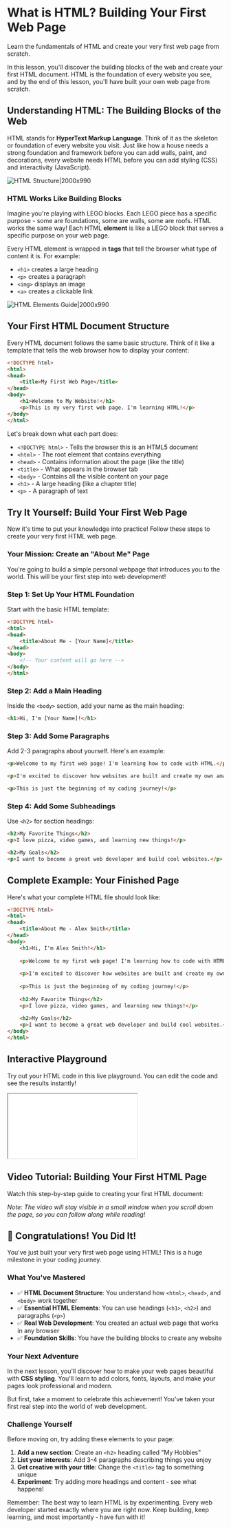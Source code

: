 # What is HTML? Building Your First Web Page

Learn the fundamentals of HTML and create your very first web page from scratch.

In this lesson, you'll discover the building blocks of the web and create your first HTML document. HTML is the foundation of every website you see, and by the end of this lesson, you'll have built your own web page from scratch.

## Understanding HTML: The Building Blocks of the Web

HTML stands for **HyperText Markup Language**. Think of it as the skeleton or foundation of every website you visit. Just like how a house needs a strong foundation and framework before you can add walls, paint, and decorations, every website needs HTML before you can add styling (CSS) and interactivity (JavaScript).

![HTML Structure|2000x990](/images/lessons/html-css/html-structure-compass.{scheme}.svg)

### HTML Works Like Building Blocks

Imagine you're playing with LEGO blocks. Each LEGO piece has a specific purpose - some are foundations, some are walls, some are roofs. HTML works the same way! Each HTML **element** is like a LEGO block that serves a specific purpose on your web page.

Every HTML element is wrapped in **tags** that tell the browser what type of content it is. For example:
- `<h1>` creates a large heading
- `<p>` creates a paragraph
- `<img>` displays an image
- `<a>` creates a clickable link

![HTML Elements Guide|2000x990](/images/lessons/html-css/html-elements-compass.{scheme}.svg)

## Your First HTML Document Structure

Every HTML document follows the same basic structure. Think of it like a template that tells the web browser how to display your content:

```html
<!DOCTYPE html>
<html>
<head>
    <title>My First Web Page</title>
</head>
<body>
    <h1>Welcome to My Website!</h1>
    <p>This is my very first web page. I'm learning HTML!</p>
</body>
</html>
```

Let's break down what each part does:

- `<!DOCTYPE html>` - Tells the browser this is an HTML5 document
- `<html>` - The root element that contains everything
- `<head>` - Contains information about the page (like the title)
- `<title>` - What appears in the browser tab
- `<body>` - Contains all the visible content on your page
- `<h1>` - A large heading (like a chapter title)
- `<p>` - A paragraph of text

## Try It Yourself: Build Your First Web Page

Now it's time to put your knowledge into practice! Follow these steps to create your very first HTML web page.

### Your Mission: Create an "About Me" Page

You're going to build a simple personal webpage that introduces you to the world. This will be your first step into web development!

### Step 1: Set Up Your HTML Foundation

Start with the basic HTML template:

```html
<!DOCTYPE html>
<html>
<head>
    <title>About Me - [Your Name]</title>
</head>
<body>
    <!-- Your content will go here -->
</body>
</html>
```

### Step 2: Add a Main Heading

Inside the `<body>` section, add your name as the main heading:

```html
<h1>Hi, I'm [Your Name]!</h1>
```

### Step 3: Add Some Paragraphs

Add 2-3 paragraphs about yourself. Here's an example:

```html
<p>Welcome to my first web page! I'm learning how to code with HTML.</p>

<p>I'm excited to discover how websites are built and create my own amazing projects.</p>

<p>This is just the beginning of my coding journey!</p>
```

### Step 4: Add Some Subheadings

Use `<h2>` for section headings:

```html
<h2>My Favorite Things</h2>
<p>I love pizza, video games, and learning new things!</p>

<h2>My Goals</h2>
<p>I want to become a great web developer and build cool websites.</p>
```

## Complete Example: Your Finished Page

Here's what your complete HTML file should look like:

```html
<!DOCTYPE html>
<html>
<head>
    <title>About Me - Alex Smith</title>
</head>
<body>
    <h1>Hi, I'm Alex Smith!</h1>
    
    <p>Welcome to my first web page! I'm learning how to code with HTML.</p>
    
    <p>I'm excited to discover how websites are built and create my own amazing projects.</p>
    
    <p>This is just the beginning of my coding journey!</p>
    
    <h2>My Favorite Things</h2>
    <p>I love pizza, video games, and learning new things!</p>
    
    <h2>My Goals</h2>
    <p>I want to become a great web developer and build cool websites.</p>
</body>
</html>
```

## Interactive Playground

Try out your HTML code in this live playground. You can edit the code and see the results instantly!

<iframe src="/codepen-examples/html-basics-playground.html" title="HTML Basics Playground" className="w-full h-96 border border-gray-200 dark:border-gray-800 rounded-lg" sandbox="allow-scripts allow-same-origin allow-forms allow-popups"></iframe>

## Video Tutorial: Building Your First HTML Page

Watch this step-by-step guide to creating your first HTML document:

<YouTubeEmbed 
  videoId="UB1O30fR-EE" 
  title="HTML Basics - Building Your First Web Page"
  description="A complete walkthrough of creating your first HTML document from scratch"
/>

*Note: The video will stay visible in a small window when you scroll down the page, so you can follow along while reading!*

## 🎉 Congratulations! You Did It!

You've just built your very first web page using HTML! This is a huge milestone in your coding journey. 

### What You've Mastered

- ✅ **HTML Document Structure**: You understand how `<html>`, `<head>`, and `<body>` work together
- ✅ **Essential HTML Elements**: You can use headings (`<h1>`, `<h2>`) and paragraphs (`<p>`) 
- ✅ **Real Web Development**: You created an actual web page that works in any browser
- ✅ **Foundation Skills**: You have the building blocks to create any website

### Your Next Adventure

In the next lesson, you'll discover how to make your web pages beautiful with **CSS styling**. You'll learn to add colors, fonts, layouts, and make your pages look professional and modern.

But first, take a moment to celebrate this achievement! You've taken your first real step into the world of web development.

### Challenge Yourself

Before moving on, try adding these elements to your page:

1. **Add a new section**: Create an `<h2>` heading called "My Hobbies"
2. **List your interests**: Add 3-4 paragraphs describing things you enjoy
3. **Get creative with your title**: Change the `<title>` tag to something unique
4. **Experiment**: Try adding more headings and content - see what happens!

Remember: The best way to learn HTML is by experimenting. Every web developer started exactly where you are right now. Keep building, keep learning, and most importantly - have fun with it!
